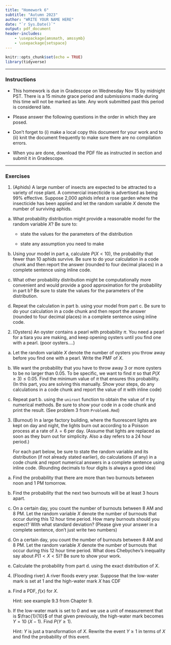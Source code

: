 ```yaml
---
title: "Homework 6"
subtitle: "Autumn 2023"
author: "WRITE YOUR NAME HERE"
date: "`r Sys.Date()`"
output: pdf_document
header-includes:
    - \usepackage{amsmath, amssymb}
    - \usepackage{setspace} 
---
```


\onehalfspacing

```r
knitr::opts_chunk$set(echo = TRUE)
library(tidyverse)

```


* * * 

### Instructions

- This homework is due in Gradescope on Wednesday Nov 15 by midnight PST. There is a 15 minute grace period and submissions made during this time will not be marked as late. Any work submitted past this period is considered late.  

- Please answer the following questions in the order in which they are posed. 

- Don't forget to (i) make a local copy this document for your work and to (ii) knit the document frequently to make sure there are no compilation errors. 

- When you are done, download the PDF file as instructed in section and submit it in Gradescope. 

* * *


### Exercises 


1. (Aphids) A large number of insects are expected to be attracted to a variety of rose plant. A commercial insecticide is advertised as being 99% effective. Suppose 2,000 aphids infest a rose garden where the insecticide has been applied and let the random variable $X$ denote the number of surviving aphids. 


a. What probability distribution might provide a reasonable model for the random variable $X$? Be sure to:

   - state the values for the parameters of the distribution 
   
   - state any assumption you need to make 

b. Using your model in part a, calculate $P(X < 10)$, the probability that fewer than 10 aphids survive. Be sure to do your calculation in a code chunk and then report the answer (rounded to four decimal places) in a complete sentence using inline code.


c. What other probability distribution might be computationally more convenient and would provide a good approximation for the probability in part b? Be sure to state the values for the parameters of the distribution.

d. Repeat the calculation in part b. using your model from part c. Be sure to do your calculation in a code chunk and then report the answer (rounded to four decimal places) in a complete sentence using inline code.

2. (Oysters) An oyster contains a pearl with probability $\pi$. You need a pearl for a tiara you are making, and keep opening oysters until you find one with a pearl. (poor oysters....)

a. Let the random variable $X$ denote the number of oysters you throw away before you find one with a pearl. Write the PMF of $X$. 

b. We want the probability that you have to throw away 3 or more oysters to be no larger than 0.05. To be specific, we want to find $\pi$ so that $P(X \geq 3)  \leq 0.05$. Find the minimum value of $\pi$ that ensures this probability. (In this part, you are solving this manually. Show your steps,  do any calculations in a code chunk and report the value of $\pi$ with inline code)

c. Repeat part b. using the `uniroot` function to obtain the value of $\pi$ by numerical methods. Be sure to show your code in a code chunk and print the result. (See problem 3 from `Problem6.Rmd`)

3. (Burnout) In a large factory building, where the fluorescent lights are kept on day and night, the lights burn out according to a Poisson process at a rate of $\lambda = 6$ per day. (Assume that lights are replaced as soon as they burn out for simplicity. Also a day refers to a 24 hour period.)

   For each part below, be sure to state the random variable and its distribution (if not already stated earlier), do calculations (if any) in a code chunk and report numerical answers in a complete sentence using inline code. (Rounding decimals to four digits is always a good idea)

a. Find the probability that there are more than two burnouts between noon and 1 PM tomorrow.

b. Find the probability that the next two burnouts will be at least 3 hours apart. 

c. On a certain day, you count the number of burnouts between 8 AM and 8 PM. Let the random variable $X$ denote the number of burnouts that occur during this 12 hour time period. How many burnouts should you expect? With what standard deviation? (Please give your answer in a complete sentence, don't just write two numbers)

d. On a certain day, you count the number of burnouts between 8 AM and 8 PM. Let the random variable $X$ denote the number of burnouts that occur during this 12 hour time period. What does Chebychev's inequality say about $P(1 < X < 5)$? Be sure to show your work.

e. Calculate the probability from part d. using the exact distribution of $X$. 
   
 
  
4. (Flooding river) A river floods every year. Suppose that the low-water mark is set at 1 and the high-water mark $X$ has CDF
\begin{align*}
	F(x) &= P(X \leq x) \\
	       &= \left\{ \begin{array}{cc} 
		               0 & x < 1 \\
		               1 - 1/x^2 & 1 \leq x < \infty. \end{array} \right.
\end{align*}

a.  Find a PDF, $f(x)$ for $X$. 

    Hint: see example 9.3 from Chapter 9.

b. If the low-water mark is set to 0 and we use a unit of measurement that is $\frac{1}{10}$ of that given previously, the high-water mark becomes $Y=10\:(X-1).$ Find $P(Y \geq 1)$. 

    Hint: $Y$ is just a transformation of $X$. Rewrite the event $Y \geq 1$ in terms of $X$ and find the probability of this event. 